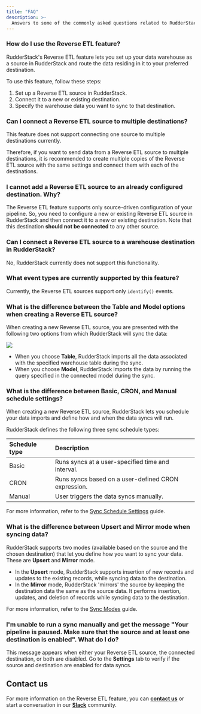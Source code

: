```yaml
---
title: "FAQ"
description: >-
  Answers to some of the commonly asked questions related to RudderStack's Reverse ETL feature.
---
```


### How do I use the Reverse ETL feature?

RudderStack's Reverse ETL feature lets you set up your data warehouse as a source in RudderStack and route the data residing in it to your preferred destination.

To use this feature, follow these steps:

1. Set up a Reverse ETL source in RudderStack.
2. Connect it to a new or existing destination.
3. Specify the warehouse data you want to sync to that destination.

### Can I connect a Reverse ETL source to multiple destinations?

This feature does not support connecting one source to multiple destinations currently.

Therefore, if you want to send data from a Reverse ETL source to multiple destinations, it is recommended to create multiple copies of the Reverse ETL source with the same settings and connect them with each of the destinations.

### I cannot add a Reverse ETL source to an already configured destination. Why?

The Reverse ETL feature supports only source-driven configuration of your pipeline. So, you need to configure a new or existing Reverse ETL source in RudderStack and then connect it to a new or existing destination. Note that this destination **should not be connected** to any other source.

### Can I connect a Reverse ETL source to a warehouse destination in RudderStack?

No, RudderStack currently does not support this functionality.

### What event types are currently supported by this feature?

Currently, the Reverse ETL sources support only `identify()` events.

### What is the difference between the Table and Model options when creating a Reverse ETL source?

When creating a new Reverse ETL source, you are presented with the following two options from which RudderStack will sync the data:

<img src="../assets/warehouse-actions-sources/table-model-options.png" />

- When you choose **Table**, RudderStack imports all the data associated with the specified warehouse table during the sync.
- When you choose **Model**, RudderStack imports the data by running the query specified in the connected model during the sync.

### What is the difference between Basic, CRON, and Manual schedule settings?

When creating a new Reverse ETL source, RudderStack lets you schedule your data imports and define how and when the data syncs will run.

RudderStack defines the following three sync schedule types:

| Schedule type | Description |
| :--------------| :------------|
| Basic | Runs syncs at a user-specified time and interval. | 
| CRON | Runs syncs based on a user-defined CRON expression. |
| Manual | User triggers the data syncs manually. |

<div class="infoBlock">

For more information, refer to the <a href="https://www.rudderstack.com/docs/reverse-etl/common-settings/sync-schedule-settings/" target="_blank">Sync Schedule Settings</a> guide.
</div>

### What is the difference between Upsert and Mirror mode when syncing data?

RudderStack supports two modes (available based on the source and the chosen destination) that let you define how you want to sync your data. These are **Upsert** and **Mirror** mode.

- In the **Upsert** mode, RudderStack supports insertion of new records and updates to the existing records, while syncing data to the destination.
- In the **Mirror** mode, RudderStack 'mirrors' the source by keeping the destination data the same as the source data. It performs insertion, updates, and deletion of records while syncing data to the destination.

<div class="infoBlock">

For more information, refer to the <a href="https://www.rudderstack.com/docs/reverse-etl/common-settings/sync-modes/" target="_blank">Sync Modes</a> guide.
</div>

### I'm unable to run a sync manually and get the message "Your pipeline is paused. Make sure that the source and at least one destination is enabled". What do I do?

This message appears when either your Reverse ETL source, the connected destination, or both are disabled. Go to the **Settings** tab to verify if the source and destination are enabled for data syncs.

## Contact us

For more information on the Reverse ETL feature, you can [**contact us**](mailto:%20docs@rudderstack.com) or start a conversation in our [**Slack**](https://rudderstack.com/join-rudderstack-slack-community) community.
